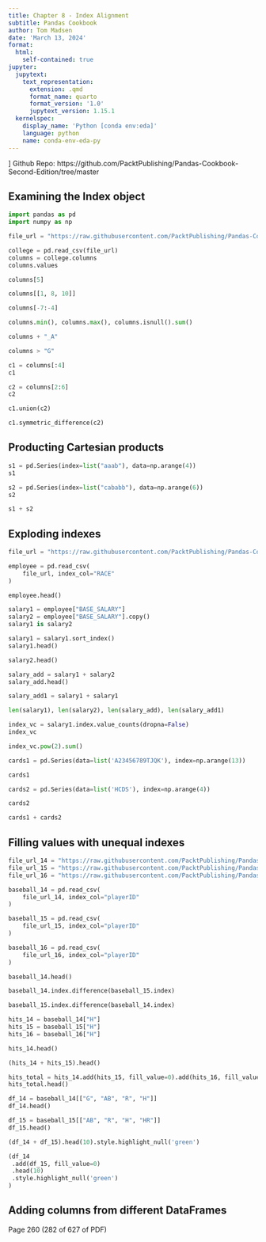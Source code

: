 ```yaml
---
title: Chapter 8 - Index Alignment
subtitle: Pandas Cookbook
author: Tom Madsen
date: 'March 13, 2024'
format:
  html:
    self-contained: true
jupyter:
  jupytext:
    text_representation:
      extension: .qmd
      format_name: quarto
      format_version: '1.0'
      jupytext_version: 1.15.1
  kernelspec:
    display_name: 'Python [conda env:eda]'
    language: python
    name: conda-env-eda-py
---
```


]
Github Repo:  https://github.com/PacktPublishing/Pandas-Cookbook-Second-Edition/tree/master

## Examining the Index object

```python
import pandas as pd
import numpy as np
```

```python
file_url = "https://raw.githubusercontent.com/PacktPublishing/Pandas-Cookbook-Second-Edition/master/data/college.csv"

college = pd.read_csv(file_url)
columns = college.columns
columns.values

columns[5]

columns[[1, 8, 10]]

columns[-7:-4]

columns.min(), columns.max(), columns.isnull().sum()

columns + "_A"

columns > "G"

c1 = columns[:4]
c1

c2 = columns[2:6]
c2

c1.union(c2)

c1.symmetric_difference(c2)
```

## Producting Cartesian products

```python
s1 = pd.Series(index=list("aaab"), data=np.arange(4))
s1
```

```python
s2 = pd.Series(index=list("cababb"), data=np.arange(6))
s2
```

```python
s1 + s2
```

## Exploding indexes

```python
file_url = "https://raw.githubusercontent.com/PacktPublishing/Pandas-Cookbook-Second-Edition/master/data/employee.csv"

employee = pd.read_csv(
    file_url, index_col="RACE"
)

employee.head()
```

```python
salary1 = employee["BASE_SALARY"]
salary2 = employee["BASE_SALARY"].copy()
salary1 is salary2
```

```python
salary1 = salary1.sort_index()
salary1.head()
```

```python
salary2.head()
```

```python
salary_add = salary1 + salary2
salary_add.head()
```

```python
salary_add1 = salary1 + salary1
```

```python
len(salary1), len(salary2), len(salary_add), len(salary_add1)
```

```python
index_vc = salary1.index.value_counts(dropna=False)
index_vc
```

```python
index_vc.pow(2).sum()
```

```python
cards1 = pd.Series(data=list('A23456789TJQK'), index=np.arange(13))
```

```python
cards1
```

```python
cards2 = pd.Series(data=list('HCDS'), index=np.arange(4))
```

```python
cards2
```

```python
cards1 + cards2
```

## Filling values with unequal indexes

```python
file_url_14 = "https://raw.githubusercontent.com/PacktPublishing/Pandas-Cookbook-Second-Edition/master/data/baseball14.csv"
file_url_15 = "https://raw.githubusercontent.com/PacktPublishing/Pandas-Cookbook-Second-Edition/master/data/baseball15.csv"
file_url_16 = "https://raw.githubusercontent.com/PacktPublishing/Pandas-Cookbook-Second-Edition/master/data/baseball16.csv"

baseball_14 = pd.read_csv(
    file_url_14, index_col="playerID"
)

baseball_15 = pd.read_csv(
    file_url_15, index_col="playerID"
)

baseball_16 = pd.read_csv(
    file_url_16, index_col="playerID"
)
```

```python
baseball_14.head()
```

```python
baseball_14.index.difference(baseball_15.index)
```

```python
baseball_15.index.difference(baseball_14.index)
```

```python
hits_14 = baseball_14["H"]
hits_15 = baseball_15["H"]
hits_16 = baseball_16["H"]
```

```python
hits_14.head()
```

```python
(hits_14 + hits_15).head()
```

```python
hits_total = hits_14.add(hits_15, fill_value=0).add(hits_16, fill_value=0).head()
hits_total.head()
```

```python
df_14 = baseball_14[["G", "AB", "R", "H"]]
df_14.head()
```

```python
df_15 = baseball_15[["AB", "R", "H", "HR"]]
df_15.head()
```

```python
(df_14 + df_15).head(10).style.highlight_null('green')
```

```python
(df_14
 .add(df_15, fill_value=0)
 .head(10)
 .style.highlight_null('green')
)
```

## Adding columns from different DataFrames

Page 260 (282 of 627 of PDF)

